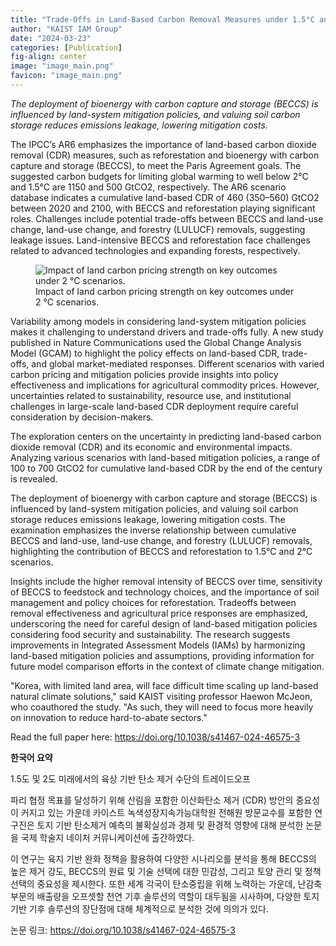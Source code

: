 ```yaml
---
title: "Trade-Offs in Land-Based Carbon Removal Measures under 1.5°C and 2°C Futures"
author: "KAIST IAM Group"
date: "2024-03-23"
categories: [Publication]
fig-align: center
image: "image_main.png"
favicon: "image_main.png"
---
```


*The deployment of bioenergy with carbon capture and storage (BECCS) is influenced by land-system mitigation policies, and valuing soil carbon storage reduces emissions leakage, lowering mitigation costs.*

The IPCC's AR6 emphasizes the importance of land-based carbon dioxide removal (CDR) measures, such as reforestation and bioenergy with carbon capture and storage (BECCS), to meet the Paris Agreement goals. The suggested carbon budgets for limiting global warming to well below 2°C and 1.5°C are 1150 and 500 GtCO2, respectively. The AR6 scenario database indicates a cumulative land-based CDR of 460 (350--560) GtCO2 between 2020 and 2100, with BECCS and reforestation playing significant roles. Challenges include potential trade-offs between BECCS and land-use change, land-use change, and forestry (LULUCF) removals, suggesting leakage issues. Land-intensive BECCS and reforestation face challenges related to advanced technologies and expanding forests, respectively.

![Impact of land carbon pricing strength on key outcomes under 2 °C scenarios.](image_main.png)

Variability among models in considering land-system mitigation policies makes it challenging to understand drivers and trade-offs fully. A new study published in Nature Communications used the Global Change Analysis Model (GCAM) to highlight the policy effects on land-based CDR, trade-offs, and global market-mediated responses. Different scenarios with varied carbon pricing and mitigation policies provide insights into policy effectiveness and implications for agricultural commodity prices. However, uncertainties related to sustainability, resource use, and institutional challenges in large-scale land-based CDR deployment require careful consideration by decision-makers.

The exploration centers on the uncertainty in predicting land-based carbon dioxide removal (CDR) and its economic and environmental impacts. Analyzing various scenarios with land-based mitigation policies, a range of 100 to 700 GtCO2 for cumulative land-based CDR by the end of the century is revealed.

The deployment of bioenergy with carbon capture and storage (BECCS) is influenced by land-system mitigation policies, and valuing soil carbon storage reduces emissions leakage, lowering mitigation costs. The examination emphasizes the inverse relationship between cumulative BECCS and land-use, land-use change, and forestry (LULUCF) removals, highlighting the contribution of BECCS and reforestation to 1.5°C and 2°C scenarios.

Insights include the higher removal intensity of BECCS over time, sensitivity of BECCS to feedstock and technology choices, and the importance of soil management and policy choices for reforestation. Tradeoffs between removal effectiveness and agricultural price responses are emphasized, underscoring the need for careful design of land-based mitigation policies considering food security and sustainability. The research suggests improvements in Integrated Assessment Models (IAMs) by harmonizing land-based mitigation policies and assumptions, providing information for future model comparison efforts in the context of climate change mitigation.

\"Korea, with limited land area, will face difficult time scaling up land-based natural climate solutions,\" said KAIST visiting professor Haewon McJeon, who coauthored the study. \"As such, they will need to focus more heavily on innovation to reduce hard-to-abate sectors.\"

Read the full paper here: <https://doi.org/10.1038/s41467-024-46575-3>

**한국어 요약**

1.5도 및 2도 미래에서의 육상 기반 탄소 제거 수단의 트레이드오프

파리 협정 목표를 달성하기 위해 산림을 포함한 이산화탄소 제거 (CDR) 방안의 중요성이 커지고 있는 가운데 카이스트 녹색성장지속가능대학원 전해원 방문교수를 포함한 연구진은 토지 기반 탄소제거 예측의 불확실성과 경제 및 환경적 영향에 대해 분석한 논문을 국제 학술지 네이처 커뮤니케이션에 출간하였다.

이 연구는 육지 기반 완화 정책을 활용하여 다양한 시나리오를 분석을 통해 BECCS의 높은 제거 강도, BECCS의 원료 및 기술 선택에 대한 민감성, 그리고 토양 관리 및 정책 선택의 중요성을 제시한다. 또한 세계 각국이 탄소중립을 위해 노력하는 가운데, 난감축 부문의 배출량을 오프셋할 천연 기후 솔루션의 역할이 대두됨을 시사하며, 다양한 토지 기반 기후 솔루션의 장단점에 대해 체계적으로 분석한 것에 의의가 있다.

논문 링크: <https://doi.org/10.1038/s41467-024-46575-3>
